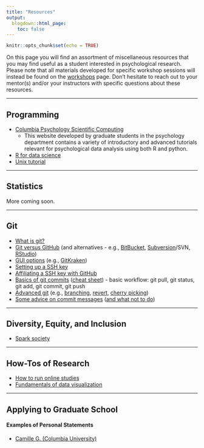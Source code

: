 ```yaml
---
title: "Resources"
output:
  blogdown::html_page:
    toc: false
---
```


```r
knitr::opts_chunk$set(echo = TRUE)
```

On this page you will find an assortment of miscellaneous resources that you may find useful as a student interested in psychological research. Please note that all materials developed for specific workshop sessions will instead be found on the [workshops](/workshops) page. Don't hesitate to reach out to your mentor(s) and/or your instructors with specific questions about these resources.
<hr>
## Programming
<ul>
<li>[Columbia Psychology Scientific Computing](https://cu-psych-computing.github.io/cu-psych-comp-tutorial/){target="_blank"}
<ul><li>This website developed by graduate students in the psychology department contains a variety of introductory and advanced tutorials relevant for psychological data analysis using both R and python.</ul></li>
<li>[R for data science](https://r4ds.had.co.nz/){target="_blank"}
<li>[Unix tutorial](http://swcarpentry.github.io/shell-novice/){target="_blank"}
</ul>
<hr>
## Statistics

More coming soon.
<hr>
## Git
<ul>
<li>[What is git?](https://git-scm.com/book/en/v2/Getting-Started-A-Short-History-of-Git){target="_blank"}
<li>[Git versus GitHub](https://git-scm.com/book/en/v2/Getting-Started-A-Short-History-of-Git){target="_blank"} (and alternatives - e.g., [BitBucket](https://bitbucket.org/product){target="_blank"}, [Subversion](https://subversion.apache.org/){target="_blank"}/SVN, [RStudio](https://support.rstudio.com/hc/en-us/articles/200532077-Version-Control-with-Git-and-SVN){target="_blank"})
<li>[GUI options](https://lmgtfy.com/?q=git+gui+options) (e.g., [GitKraken](https://www.gitkraken.com/){target="_blank"})
<li>[Setting up a SSH key](https://www.digitalocean.com/community/tutorials/how-to-set-up-ssh-keys--2){target="_blank"}
<li>[Affiliating a SSH key with GitHub](https://help.github.com/en/github/authenticating-to-github/adding-a-new-ssh-key-to-your-github-account){target="_blank"}
<li>[Basics of git commits](https://confluence.atlassian.com/bitbucketserver/basic-git-commands-776639767.html){target="_blank"} ([cheat sheet](https://github.github.com/training-kit/downloads/github-git-cheat-sheet.pdf){target="_blank"}) - basic workflow: git pull, git status, git add, git commit, git push
<li>[Advanced git](https://rogerdudler.github.io/git-guide/){target="_blank"} (e.g., [branching](https://git-scm.com/book/en/v2/Git-Branching-Basic-Branching-and-Merging){target="_blank"}, [revert](https://www.atlassian.com/git/tutorials/undoing-changes/git-revert){target="_blank"}, [cherry picking](https://stackoverflow.com/questions/9339429/what-does-cherry-picking-a-commit-with-git-mean){target="_blank"})
<li>[Some advice on commit messages](https://chris.beams.io/posts/git-commit/){target="_blank"} ([and what not to do](http://www.commitlogsfromlastnight.com/){target="_blank"})
</ul>
<hr>
## Diversity, Equity, and Inclusion
<ul>
<li>[Spark society](https://www.sparksociety.org/){target="_blank"}
</ul>
<hr>
## How-Tos of Research
<ul>
<li>[How to run online studies](https://static1.squarespace.com/static/550f325ae4b0f7f604ae9822/t/5e6bba7d810aeb77251eb9d4/1584118397102/SHlabOnlineStudyHRB.pdf){target="_blank"}
<li>[Fundamentals of data visualization](https://clauswilke.com/dataviz/index.html){target="_blank"}
</ul>
<hr>
## Applying to Graduate School

#### Examples of Personal Statements
<ul>
<li>[Camille G. (Columbia University)](/uploads/cg_ps.pdf){target="_blank"}
</ul>
<br>